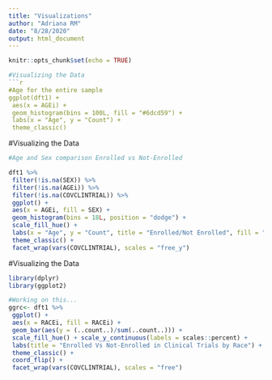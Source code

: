 ```yaml
---
title: "Visualizations"
author: "Adriana RM"
date: "8/28/2020"
output: html_document
---
```


```r
knitr::opts_chunk$set(echo = TRUE)
```



```r
#Visualizing the Data
```r
#Age for the entire sample
ggplot(dft1) +
 aes(x = AGEi) +
 geom_histogram(bins = 100L, fill = "#6dcd59") +
 labs(x = "Age", y = "Count") +
 theme_classic()
```
#Visualizing the Data
```r
#Age and Sex comparison Enrolled vs Not-Enrolled

dft1 %>%
 filter(!is.na(SEX)) %>%
 filter(!is.na(AGEi)) %>%
 filter(!is.na(COVCLINTRIAL)) %>%
 ggplot() +
 aes(x = AGEi, fill = SEX) +
 geom_histogram(bins = 18L, position = "dodge") +
 scale_fill_hue() +
 labs(x = "Age", y = "Count", title = "Enrolled/Not Enrolled", fill = "Sex") +
 theme_classic() +
 facet_wrap(vars(COVCLINTRIAL), scales = "free_y")

```
#Visualizing the Data
```r
library(dplyr)
library(ggplot2)

#Working on this... 
ggrc<- dft1 %>%
 ggplot() +
 aes(x = RACEi, fill = RACEi) +
 geom_bar(aes(y = (..count..)/sum(..count..))) +
 scale_fill_hue() + scale_y_continuous(labels = scales::percent) +
 labs(title = "Enrolled Vs Not-Enrolled in Clinical Trials by Race") +
 theme_classic() +
 coord_flip() +
 facet_wrap(vars(COVCLINTRIAL), scales = "free")





```
